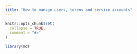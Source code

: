 ```yaml
---
title: "How to manage users, tokens and service accounts"
---
```


```r
knitr::opts_chunk$set(
  collapse = TRUE,
  comment = "#>"
)
```

```r
library(md)
```
